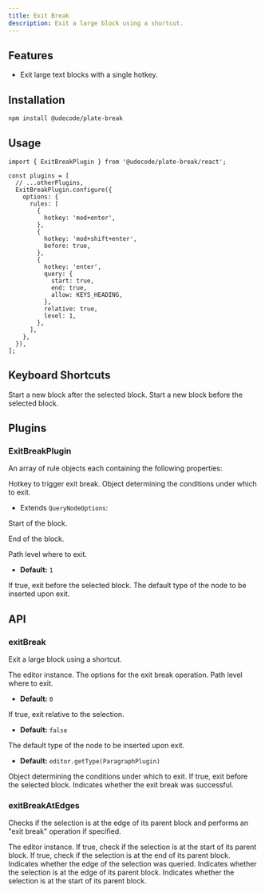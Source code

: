 ```yaml
---
title: Exit Break
description: Exit a large block using a shortcut.
---
```


<ComponentPreview name="exit-break-demo" />

<PackageInfo>

## Features

- Exit large text blocks with a single hotkey.

</PackageInfo>

## Installation

```bash
npm install @udecode/plate-break
```

## Usage

```tsx
import { ExitBreakPlugin } from '@udecode/plate-break/react';

const plugins = [
  // ...otherPlugins,
  ExitBreakPlugin.configure({
    options: {
      rules: [
        {
          hotkey: 'mod+enter',
        },
        {
          hotkey: 'mod+shift+enter',
          before: true,
        },
        {
          hotkey: 'enter',
          query: {
            start: true,
            end: true,
            allow: KEYS_HEADING,
          },
          relative: true,
          level: 1,
        },
      ],
    },
  }),
];
```

## Keyboard Shortcuts

<KeyTable>
  <KeyTableItem hotkey="Cmd + Enter">
    Start a new block after the selected block.
  </KeyTableItem>
  <KeyTableItem hotkey="Cmd + Shift + Enter">
    Start a new block before the selected block.
  </KeyTableItem>
</KeyTable>

## Plugins

### ExitBreakPlugin

<APIOptions>

<APIItem name="rules" type="ExitBreakRule[]" optional>

An array of rule objects each containing the following properties:

<APISubList>
<APISubListItem parent="rules" name="hotkey" type="string">
Hotkey to trigger exit break.
</APISubListItem>
<APISubListItem parent="rules" name="query" type="QueryNodeOptions & {start?: boolean, end?: boolean}" optional>
Object determining the conditions under which to exit.

- Extends `QueryNodeOptions`:

<APISubList>

<APISubListItem parent="query" name="start" type="boolean" optional>

Start of the block.

</APISubListItem>

<APISubListItem parent="query" name="end" type="boolean" optional>

End of the block.

</APISubListItem>

</APISubList>

</APISubListItem>
<APISubListItem parent="rules" name="level" type="number" optional>
Path level where to exit.

- **Default:** `1`

</APISubListItem>
<APISubListItem parent="rules" name="before" type="boolean" optional>
If true, exit before the selected block.
</APISubListItem>
<APISubListItem parent="rules" name="defaultType" type="string" optional>
The default type of the node to be inserted upon exit.
</APISubListItem>
</APISubList>
</APIItem>
</APIOptions>

## API

### exitBreak

Exit a large block using a shortcut.

<APIParameters>
<APIItem name="editor" type="PlateEditor">
The editor instance.
</APIItem>
<APIItem name="options" type="Omit<ExitBreakRule, 'hotkey'>">
The options for the exit break operation.
<APISubList>
<APISubListItem parent="options" name="level" type="number" optional>
Path level where to exit.

- **Default:** `0`

</APISubListItem>
<APISubListItem parent="options" name="relative" type="boolean" optional>
If true, exit relative to the selection.

- **Default:** `false`

</APISubListItem>
<APISubListItem parent="options" name="defaultType" type="function" optional>
The default type of the node to be inserted upon exit.

- **Default:** `editor.getType(ParagraphPlugin)`

</APISubListItem>
<APISubListItem parent="options" name="query" type="object" optional>
Object determining the conditions under which to exit.

</APISubListItem>
<APISubListItem parent="options" name="before" type="boolean" optional>
If true, exit before the selected block.
</APISubListItem>
</APISubList>

</APIItem>
</APIParameters>

<APIReturns>
  <APIItem type="boolean">
    Indicates whether the exit break was successful.
  </APIItem>
</APIReturns>

### exitBreakAtEdges

Checks if the selection is at the edge of its parent block and performs an "exit break" operation if specified.

<APIParameters>
  <APIItem name="editor" type="PlateEditor">
    The editor instance.
  </APIItem>
  <APIItem name="options" type="object">
    <APISubList>
      <APISubListItem parent="options" name="start" type="boolean" optional>
        If true, check if the selection is at the start of its parent block.
      </APISubListItem>
      <APISubListItem parent="options" name="end" type="boolean" optional>
        If true, check if the selection is at the end of its parent block.
      </APISubListItem>
    </APISubList>
  </APIItem>
</APIParameters>

<APIReturns>
  <APIItem name="queryEdge" type="boolean">
    Indicates whether the edge of the selection was queried.
  </APIItem>
  <APIItem name="isEdge" type="boolean">
    Indicates whether the selection is at the edge of its parent block.
  </APIItem>
  <APIItem name="isStart" type="boolean">
    Indicates whether the selection is at the start of its parent block.
  </APIItem>
</APIReturns>